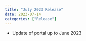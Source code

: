 ```yaml
---
title: "July 2023 Release"
date: 2023-07-14
categories: ["Release"]
---
```


<script src="/rmarkdown-libs/header-attrs/header-attrs.js"></script>


<ul>
<li>Update of portal up to June 2023</li>
</ul>